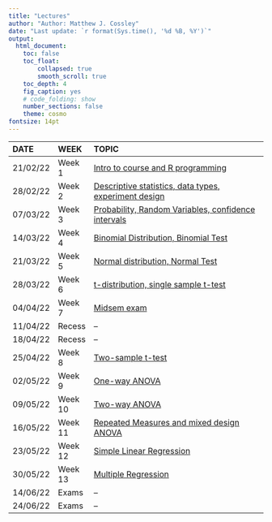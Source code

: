 ```yaml
---
title: "Lectures"
author: "Author: Matthew J. Cossley"
date: "Last update: `r format(Sys.time(), '%d %B, %Y')`"
output:
  html_document:
    toc: false
    toc_float:
        collapsed: true
        smooth_scroll: true
    toc_depth: 4
    fig_caption: yes
    # code_folding: show
    number_sections: false
    theme: cosmo
fontsize: 14pt
---
```


| DATE     | WEEK    | TOPIC                                                                    |
|:---------|:--------|:-------------------------------------------------------------------------|
| 21/02/22 | Week 1  | [Intro to course and R programming                    ](lecture_1.html)  |
| 28/02/22 | Week 2  | [Descriptive statistics, data types, experiment design](lecture_2.html)  |
| 07/03/22 | Week 3  | [Probability, Random Variables, confidence intervals  ](lecture_3.html)  |
| 14/03/22 | Week 4  | [Binomial Distribution, Binomial Test                 ](lecture_4.html)  |
| 21/03/22 | Week 5  | [Normal distribution, Normal Test                     ](lecture_5.html)  |
| 28/03/22 | Week 6  | [t-distribution, single sample t-test                 ](lecture_6.html)  |
| 04/04/22 | Week 7  | [Midsem exam                                          ](lecture_7.html)  |
| 11/04/22 | Recess  | --                                                                       |
| 18/04/22 | Recess  | --                                                                       |
| 25/04/22 | Week 8  | [Two-sample t-test                                    ](lecture_8.html)  |
| 02/05/22 | Week 9  | [One-way ANOVA                                        ](lecture_9.html)  |
| 09/05/22 | Week 10 | [Two-way ANOVA                                        ](lecture_10.html) |
| 16/05/22 | Week 11 | [Repeated Measures and mixed design ANOVA             ](lecture_11.html) |
| 23/05/22 | Week 12 | [Simple Linear Regression                             ](lecture_12.html) |
| 30/05/22 | Week 13 | [Multiple Regression                                  ](lecture_13.html) |
| 14/06/22 | Exams   | --                                                                       |
| 24/06/22 | Exams   | --                                                                       |
